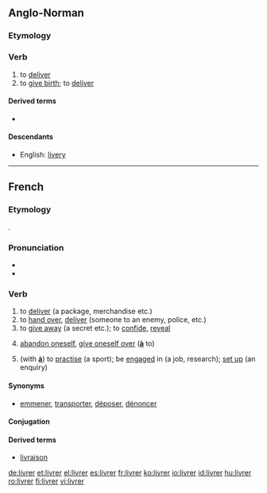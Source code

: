 ==Anglo-Norman==

===Etymology===
{{etyl|la|xno}} {{term|libero|līberō|lang=la}}

===Verb===
{{infl|xno|verb}}

# to [[deliver]]
# to [[give birth]]; to [[deliver]]

====Derived terms====
* {{l|xno|delivrer}}

====Descendants====
* English: [[livery]]

----

==French==
===Etymology===
{{etyl|la|fr}} {{term|libero|līberō|lang=la}}.

===Pronunciation===
*{{IPA|/livʁe/|lang=}}
*{{audio|Fr-livrer.ogg|audio}}

===Verb===
{{fr-verb}}

# to [[deliver]] (a package, merchandise etc.)
# to [[hand over]], [[deliver]] (someone to an enemy, police, etc.)
# to [[give away]] (a secret etc.); to [[confide]], [[reveal]]
# {{reflexive}} [[abandon oneself]], [[give oneself over]] ('''[[à]]''' to)
# {{reflexive}} (with '''[[à]]''') to [[practise]] (a sport); be [[engaged]] in (a job, research); [[set up]] (an enquiry)

====Synonyms====
*[[emmener]], [[transporter]], [[déposer]], [[dénoncer]]

====Conjugation====
{{fr-conj-er|livr|avoir}}

====Derived terms====
*[[livraison]]

[[de:livrer]]
[[et:livrer]]
[[el:livrer]]
[[es:livrer]]
[[fr:livrer]]
[[ko:livrer]]
[[io:livrer]]
[[id:livrer]]
[[hu:livrer]]
[[ro:livrer]]
[[fi:livrer]]
[[vi:livrer]]